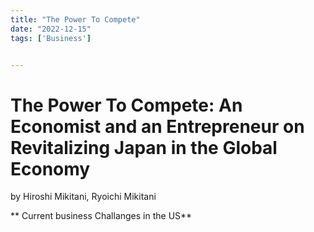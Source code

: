 ```yaml
---
title: "The Power To Compete"
date: "2022-12-15"
tags: ['Business']


---
```


# The Power To Compete: An Economist and an Entrepreneur on Revitalizing Japan in the Global Economy

by Hiroshi Mikitani, Ryoichi Mikitani 

** Current business Challanges in the US**

